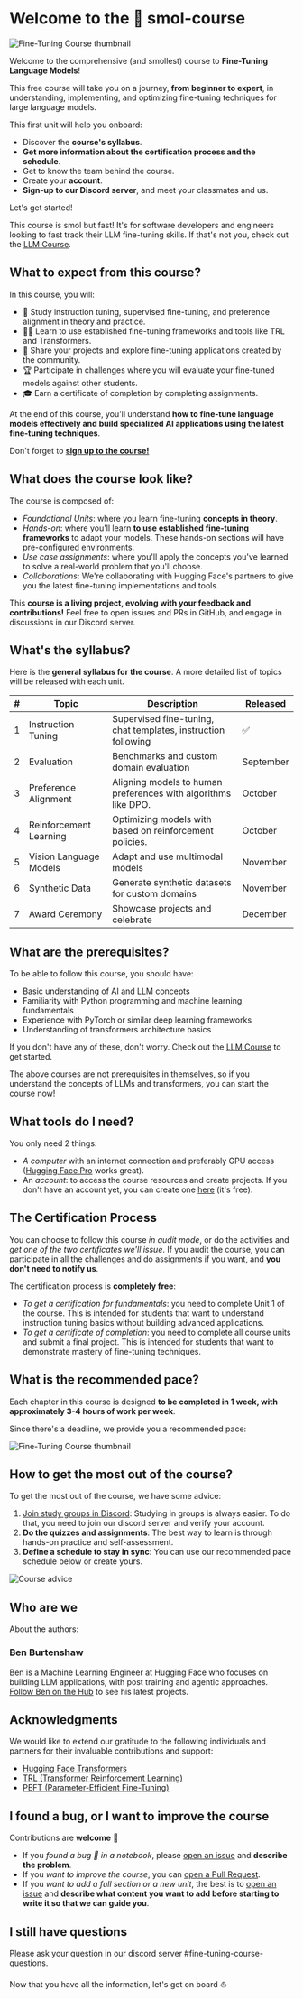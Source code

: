 # Welcome to the 🤗 smol-course

![Fine-Tuning Course thumbnail](https://github.com/huggingface/smol-course/blob/main/banner.png?raw=true)

Welcome to the comprehensive (and smollest) course to **Fine-Tuning Language Models**!

This free course will take you on a journey, **from beginner to expert**, in understanding, implementing, and optimizing fine-tuning techniques for large language models.

This first unit will help you onboard:

* Discover the **course's syllabus**.
* **Get more information about the certification process and the schedule**.
* Get to know the team behind the course.
* Create your **account**.
* **Sign-up to our Discord server**, and meet your classmates and us.

Let's get started!

<Tip>

This course is smol but fast! It's for software developers and engineers looking to fast track their LLM fine-tuning skills. If that's not you, check out the [LLM Course](https://huggingface.co/learn/llm-course/).

</Tip>

## What to expect from this course?

In this course, you will:

* 📖 Study instruction tuning, supervised fine-tuning, and preference alignment in theory and practice.
* 🧑‍💻 Learn to use established fine-tuning frameworks and tools like TRL and Transformers.
* 💾 Share your projects and explore fine-tuning applications created by the community.
* 🏆 Participate in challenges where you will evaluate your fine-tuned models against other students.
* 🎓 Earn a certificate of completion by completing assignments.

At the end of this course, you'll understand **how to fine-tune language models effectively and build specialized AI applications using the latest fine-tuning techniques**.

Don't forget to [**sign up to the course!**](https://huggingface.co/smol-course)

## What does the course look like?

The course is composed of:

* _Foundational Units_: where you learn fine-tuning **concepts in theory**.
* _Hands-on_: where you'll learn **to use established fine-tuning frameworks** to adapt your models. These hands-on sections will have pre-configured environments.
* _Use case assignments_: where you'll apply the concepts you've learned to solve a real-world problem that you'll choose.
* _Collaborations_: We're collaborating with Hugging Face's partners to give you the latest fine-tuning implementations and tools.
 
This **course is a living project, evolving with your feedback and contributions!** Feel free to open issues and PRs in GitHub, and engage in discussions in our Discord server.

## What's the syllabus?

Here is the **general syllabus for the course**. A more detailed list of topics will be released with each unit.

| # | Topic | Description | Released |
| - | ----- | ----------- | -------- |
| 1 | Instruction Tuning | Supervised fine-tuning, chat templates, instruction following | ✅ |
| 2 | Evaluation | Benchmarks and custom domain evaluation | September |
| 3 | Preference Alignment | Aligning models to human preferences with algorithms like DPO. | October |
| 4 | Reinforcement Learning | Optimizing models with based on reinforcement policies. | October |
| 5 | Vision Language Models | Adapt and use multimodal models | November |
| 6 | Synthetic Data | Generate synthetic datasets for custom domains | November |
| 7 | Award Ceremony | Showcase projects and celebrate | December |

## What are the prerequisites?

To be able to follow this course, you should have:

* Basic understanding of AI and LLM concepts
* Familiarity with Python programming and machine learning fundamentals
* Experience with PyTorch or similar deep learning frameworks
* Understanding of transformers architecture basics

If you don't have any of these, don't worry. Check out the [LLM Course](https://huggingface.co/learn/llm-course/) to get started.

<Tip>

The above courses are not prerequisites in themselves, so if you understand the concepts of LLMs and transformers, you can start the course now!

</Tip>

## What tools do I need?

You only need 2 things:

* _A computer_ with an internet connection and preferably GPU access ([Hugging Face Pro](https://huggingface.co/pro) works great).
* An _account_: to access the course resources and create projects. If you don't have an account yet, you can create one [here](https://huggingface.co/join) (it's free).

## The Certification Process

You can choose to follow this course _in audit mode_, or do the activities and _get one of the two certificates we'll issue_. If you audit the course, you can participate in all the challenges and do assignments if you want, and **you don't need to notify us**.

The certification process is **completely free**:

* _To get a certification for fundamentals_: you need to complete Unit 1 of the course. This is intended for students that want to understand instruction tuning basics without building advanced applications.
* _To get a certificate of completion_: you need to complete all course units and submit a final project. This is intended for students that want to demonstrate mastery of fine-tuning techniques.

## What is the recommended pace?

Each chapter in this course is designed **to be completed in 1 week, with approximately 3-4 hours of work per week**.

Since there's a deadline, we provide you a recommended pace:

![Fine-Tuning Course thumbnail](https://github.com/huggingface/smol-course/blob/rerelease-chapter-1/schedule.png?raw=true)

## How to get the most out of the course?

To get the most out of the course, we have some advice:

1. [Join study groups in Discord](https://discord.gg/UrrTSsSyjb): Studying in groups is always easier. To do that, you need to join our discord server and verify your account.
2. **Do the quizzes and assignments**: The best way to learn is through hands-on practice and self-assessment.
3. **Define a schedule to stay in sync**: You can use our recommended pace schedule below or create yours.

![Course advice](https://huggingface.co/datasets/mcp-course/images/resolve/main/unit0/3.png)

## Who are we

About the authors:

### Ben Burtenshaw

Ben is a Machine Learning Engineer at Hugging Face who focuses on building LLM applications, with post training and agentic approaches. [Follow Ben on the Hub](https://huggingface.co/burtenshaw) to see his latest projects.

## Acknowledgments

We would like to extend our gratitude to the following individuals and partners for their invaluable contributions and support:

- [Hugging Face Transformers](https://huggingface.co/docs/transformers)
- [TRL (Transformer Reinforcement Learning)](https://huggingface.co/docs/trl)
- [PEFT (Parameter-Efficient Fine-Tuning)](https://huggingface.co/docs/peft)

## I found a bug, or I want to improve the course

Contributions are **welcome** 🤗

* If you _found a bug 🐛 in a notebook_, please [open an issue](https://github.com/huggingface/smol-course/issues/new) and **describe the problem**.
* If you _want to improve the course_, you can [open a Pull Request](https://github.com/huggingface/smol-course/pulls).
* If you _want to add a full section or a new unit_, the best is to [open an issue](https://github.com/huggingface/smol-course/issues/new) and **describe what content you want to add before starting to write it so that we can guide you**.

## I still have questions

Please ask your question in our discord server #fine-tuning-course-questions.

Now that you have all the information, let's get on board ⛵
